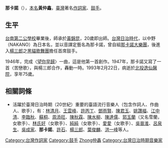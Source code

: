 '''那卡諾'''（{{bd|1918年|12月22日|1993年|2月21日|catIdx=Na那卡諾}}），[[本名|本名]]'''黃仲鑫'''，[[臺灣|臺灣]]著名[[作詞家|作詞家]]、[[鼓手|鼓手]]。

== 生平 ==
[[台南第二公學校|台南第二公學校]]畢業後，師承於[[黃錦昆|黃錦昆]]，20歲即出師。[[台灣日治時代|台灣日治時代]]，以中野（NAKANO）為日本名，並以音譯定藝名為那卡諾，曾自組[[那卡諾大樂團|那卡諾大樂團]]，後進入[[楊三郎_(作曲家)|楊三郎]]之[[黑貓歌舞團|黑貓歌舞團]]擔任首席鼓手。

1946年，完成〈[[望你早歸|望你早歸]]〉一曲，這是他第一首創作。1947年，那卡諾又寫了一首〈苦戀歌〉，與楊三郎合作，轟動一時。1993年2月22日，病逝於[[北投區|北投]][[和信治癌中心醫院|逸仙醫院]]，享年75歲。

== 相關詞條 ==
*活躍於臺灣日治時期（20世紀）重要的臺語流行音樂人（包含作詞人、作曲人、歌手），有：[[林清月|林清月]]、[[王雲峰_(作曲家)|王雲峰]]、[[許丙丁|許丙丁]]、[[鄧雨賢|鄧雨賢]]、[[陳君玉|陳君玉]]、[[姚讚福|姚讚福]]、[[江中清|江中清]]、[[李臨秋|李臨秋]]、[[蘇桐|蘇桐]]、[[周添旺|周添旺]]、[[陳秋霖|陳秋霖]]、[[陳水柳|陳水柳]]、[[陳達儒|陳達儒]]、[[郭玉蘭|郭玉蘭]]（又名雪蘭，女歌手）、[[林氏好|林氏好]]（女歌手）、[[純純_(歌手)|純純]]（女歌手）、[[愛愛_(歌手)|愛愛]]（女歌手）、[[吳晉淮|吳晉淮]]、[[呂泉生|呂泉生]]、[[吳成家|吳成家]]、'''那卡諾'''、[[許石|許石]]、[[楊三郎_(作曲家)|楊三郎]]、[[葉俊麟|葉俊麟]]、[[洪一峰|洪一峰]]等人。

{{台灣人物小作品}}
{{DEFAULTSORT:Na那卡諾}}
[[Category:台灣作詞家|Category:台灣作詞家]]
[[Category:鼓手|Category:鼓手]]
[[Category:黃姓|Zhong仲鑫]]
[[Category:台灣日治時期音樂家|Category:台灣日治時期音樂家]]